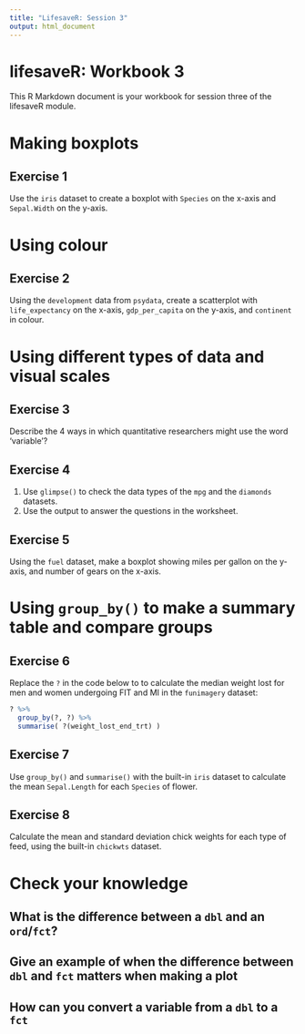```yaml
---
title: "LifesaveR: Session 3"
output: html_document
---
```


# lifesaveR: Workbook 3

This R Markdown document is your workbook for session three of the lifesaveR module.

# Making boxplots

## Exercise 1

Use the `iris` dataset to create a boxplot with `Species` on the x-axis and `Sepal.Width` on the y-axis.

# Using colour

## Exercise 2

Using the `development` data from `psydata`, create a scatterplot with `life_expectancy` on the x-axis, `gdp_per_capita`
on the y-axis, and `continent` in colour.

# Using different types of data and visual scales

## Exercise 3

Describe the 4 ways in which quantitative researchers might use the word 'variable'?

## Exercise 4

1. Use `glimpse()` to check the data types of the `mpg` and the `diamonds` datasets.
2. Use the output to answer the questions in the worksheet.

## Exercise 5

Using the `fuel` dataset, make a boxplot showing miles per gallon on the y-axis, and number of gears on the x-axis.

# Using `group_by()` to make a summary table and compare groups

## Exercise 6

Replace the `?` in the code below to to calculate the median weight lost for men and women undergoing FIT and MI in the
`funimagery` dataset:

```r
? %>%
  group_by(?, ?) %>%
  summarise( ?(weight_lost_end_trt) )
```

## Exercise 7

Use `group_by()` and `summarise()` with the built-in `iris` dataset to calculate the mean `Sepal.Length` for each
`Species` of flower.

## Exercise 8

Calculate the mean and standard deviation chick weights for each type of feed, using the built-in `chickwts` dataset.

# Check your knowledge

## What is the difference between a `dbl` and an `ord`/`fct`?

## Give an example of when the difference between `dbl` and `fct` matters when making a plot

## How can you convert a variable from a `dbl` to a `fct`